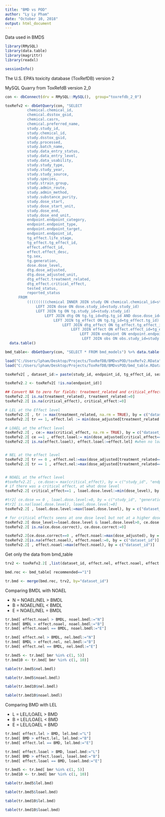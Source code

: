 ```yaml
---
title: "BMD vs POD"
author: "Ly Ly Pham"
date: "October 10, 2018"
output: html_document
---
```


Data used in BMDS 

```r

library(RMySQL)
library(data.table)
library(magrittr)
library(readxl)

```

```r

sessionInfo()

```


The U.S. EPA's toxicity database (ToxRefDB) version 2

MySQL Quarry from ToxRefdB version 2_0

```r

con <- dbConnect(drv = RMySQL::MySQL(),  group="toxrefdb_2_0")

toxRefv2 <- dbGetQuery(con, "SELECT 
          chemical.chemical_id,
          chemical.dsstox_gsid,
          chemical.casrn,
          chemical.preferred_name,
          study.study_id,
          study.chemical_id,
          study.dsstox_gsid,
          study.processed,
          study.batch_name,
          study.data_entry_status,
          study.data_entry_level,
          study.data_usability,
          study.study_type,
          study.study_year,
          study.study_source,
          study.species,
          study.strain_group,
          study.admin_route,
          study.admin_method,
          study.substance_purity,
          study.dose_start,
          study.dose_start_unit,
          study.dose_end,
          study.dose_end_unit,
          endpoint.endpoint_category,
          endpoint.endpoint_type,
          endpoint.endpoint_target,
          endpoint.endpoint_id,
          tg_effect.life_stage,
          tg_effect.tg_effect_id,
          effect.effect_id,
          effect.effect_desc,
          tg.sex,
          tg.generation,
          dose.dose_level,
          dtg.dose_adjusted,
          dtg.dose_adjusted_unit,
          dtg_effect.treatment_related,
          dtg_effect.critical_effect,
          tested_status,
          reported_status
      FROM 
          (((((((((chemical INNER JOIN study ON chemical.chemical_id=study.chemical_id)
              LEFT JOIN dose ON dose.study_id=study.study_id)
              LEFT JOIN tg ON tg.study_id=study.study_id)
                  LEFT JOIN dtg ON tg.tg_id=dtg.tg_id AND dose.dose_id=dtg.dose_id)
                      LEFT JOIN tg_effect ON tg.tg_id=tg_effect.tg_id)
                          LEFT JOIN dtg_effect ON tg_effect.tg_effect_id=dtg_effect.tg_effect_id AND dtg.dtg_id=dtg_effect.dtg_id)
                              LEFT JOIN effect ON effect.effect_id=tg_effect.effect_id)
                                  LEFT JOIN endpoint ON endpoint.endpoint_id=effect.endpoint_id)
                                   LEFT JOIN obs ON obs.study_id=study.study_id AND obs.endpoint_id=endpoint.endpoint_id)") %>% 
  data.table() 

bmd_table<- dbGetQuery(con, "SELECT * FROM bmd_models") %>% data.table()
```

```r

load("C:/Users/lpham/Desktop/Projects/ToxRefDB/BMDvsPOD/toxRefv2.RData")
load("C:/Users/lpham/Desktop/Projects/ToxRefDB/BMDvsPOD/bmd_table.RData")

```


```r

toxRefv2[ , dataset_id:= paste(study_id, endpoint_id, tg_effect_id, sex, sep = "_")]

toxRefv2.2 <- toxRefv2[ !is.na(endpoint_id)]

## Convert NA to zero for fields: treatment_related and critical_effect 
toxRefv2.2[ is.na(treatment_related), treatment_related:=0]
toxRefv2.2[ is.na(critical_effect), critical_effect:=0]

# LEL at the Effect level
toxRefv2.2[ , tr := max(treatment_related, na.rm = TRUE), by = c("dataset_id") ]
toxRefv2.2[ tr == 1, effect.lel := min(dose_adjusted[treatment_related == 1]), by = c("dataset_id") ]

# LOAEL at the effect level
toxRefv2.2[ , ce:= max(critical_effect, na.rm = TRUE), by = c("dataset_id")]
toxRefv2.2[ ce ==1 , effect.loael:= min(dose_adjusted[critical_effect== 1]), by = c("dataset_id") ]
toxRefv2.2[ is.na(effect.loael), effect.loael:=effect.lel] #when no loael is id, lel is used


# NEL at the effect level
toxRefv2.2[ tr == 0 , effect.nel:=max(dose_adjusted[treatment_related==0]), by = c("dataset_id") ]
toxRefv2.2[ tr == 1 , effect.nel:=max(dose_adjusted[treatment_related==0]), by = c("dataset_id")]


# NOAEL at the effect level
#toxRefv2.2[ , ce.dose:= max(critical_effect), by = c("study_id", "endpoint_id", "tg_effect_id", "dose_level")]
# if there was a critical effect, at what dose level 
toxRefv2.2[ critical_effect==1 , loael.dose.level:=min(dose_level), by = c("dataset_id")]

#tr2[ ce.dose == 0 , loael.dose.level:=0, by = c("study_id", "generation")]
#tr2[ is.na(loael.dose.level), loael.dose.level:=0]
toxRefv2.2[ , loael.dose.level:=max(loael.dose.level), by = c("dataset_id")]

# for critical effects seens at one dose level but not at a higher dose level
toxRefv2.2[ dose_level>=loael.dose.level & loael.dose.level>0, ce.dose.correct:=1]
toxRefv2.2[ is.na(ce.dose.correct), ce.dose.correct:=0]

toxRefv2.2[ce.dose.correct==0 , effect.noael:=max(dose_adjusted), by = c("dataset_id")]
toxRefv2.2[is.na(effect.noael), effect.noael:=0, by = c("dataset_id")]
toxRefv2.2[ , effect.noael:=max(effect.noael), by = c("dataset_id")]

```


Get only the data from bmd_table

```r

trv2 <- toxRefv2.2[ ,list(dataset_id, effect.nel, effect.noael, effect.lel, effect.loael)] %>% unique()

bmd.rec <- bmd_table[ recommended=="1"]

```


```r

tr.bmd <- merge(bmd.rec, trv2, by="dataset_id")

```

Comparing BMDL with NOAEL 

* N = NOAEL/NEL > BMDL 
* B = NOAEL/NEL < BMDL 
* E = NOAEL/NEL = BMDL 

```r

tr.bmd[ effect.noael > BMDL, noael.bmdl:="N"]
tr.bmd[ BMDL > effect.noael, noael.bmdl:="B"]
tr.bmd[ effect.noael == BMDL, noael.bmdl:="E"]

tr.bmd[ effect.nel > BMDL, nel.bmdl:="N"]
tr.bmd[ BMDL > effect.nel, nel.bmdl:="B"]
tr.bmd[ effect.nel == BMDL, nel.bmdl:="E"]

tr.bmd5 <- tr.bmd[ bmr %in% c(1, 5)]
tr.bmd10 <- tr.bmd[ bmr %in% c(1, 10)]

```

```r

table(tr.bmd5$nel.bmdl)

table(tr.bmd5$noael.bmdl)

table(tr.bmd10$nel.bmdl)

table(tr.bmd10$noael.bmdl)


```


Comparing BMD with LEL 

* L = LEL/LOAEL > BMD 
* B = LEL/LOAEL < BMD 
* E = LEL/LOAEL = BMD 

```r

tr.bmd[ effect.lel > BMD, lel.bmd:="L"]
tr.bmd[ BMD > effect.lel, lel.bmd:="B"]
tr.bmd[ effect.lel == BMD, lel.bmd:="E"]

tr.bmd[ effect.loael > BMD, loael.bmd:="L"]
tr.bmd[ BMD > effect.loael, loael.bmd:="B"]
tr.bmd[ effect.loael == BMD, loael.bmd:="E"]

tr.bmd5 <- tr.bmd[ bmr %in% c(1, 5)]
tr.bmd10 <- tr.bmd[ bmr %in% c(1, 10)]

```

```r

table(tr.bmd5$lel.bmd)

table(tr.bmd5$loael.bmd)

table(tr.bmd10$lel.bmd)

table(tr.bmd10$loael.bmd)


```















